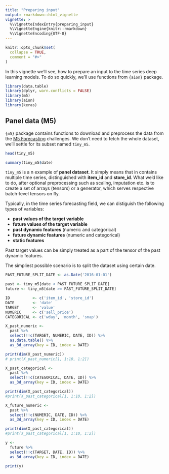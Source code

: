 ```yaml
---
title: "Preparing input"
output: rmarkdown::html_vignette
vignette: >
  %\VignetteIndexEntry{preparing_input}
  %\VignetteEngine{knitr::rmarkdown}
  %\VignetteEncoding{UTF-8}
---
```


```r
knitr::opts_chunk$set(
  collapse = TRUE,
  comment = "#>"
)
```

In this vignette we'll see, how to prepare an input to the time series deep learning models.
To do so quickly, we'll use functions from `{aion}` package.

```r
library(data.table)
library(dplyr, warn.conflicts = FALSE)
library(m5)
library(aion)
library(keras)
```


## Panel data (M5)

`{m5}` package contains functions to download and preprocess the data from the
[M5 Forecasting](https://www.kaggle.com/c/m5-forecasting-accuracy) challenges.
We don't need to fetch the whole dataset, we'll settle for its subset named `tiny_m5`.

```r
head(tiny_m5)
```
```r
summary(tiny_m5$date)
```

`tiny_m5` is a n example of **panel dataset**. It simply means that in contains multiple
time series, distinguished with **item_id** and **store_id**. What we'd like to do, after optional preprocessing such as scaling, imputation etc. is to create a set of arrays (tensors) or a generator, which serves respective batch-level tensors on fly.

Typically, in the time series forecasting field, we can distiguish the following types of variables:

* **past values of the target variable** 
* **future values of the target variable** 
* **past dynamic features** (numeric and categorical)
* **future dynamic features** (numeric and categorical)
* **static features** 

Past target values can be simply treated as a part of the tensor of the past dynamic features.

The simpliest possible scenario is to split the dataset using certain date.
```r
PAST_FUTURE_SPLIT_DATE <- as.Date('2016-01-01')

past <- tiny_m5[date < PAST_FUTURE_SPLIT_DATE]
future <- tiny_m5[date >= PAST_FUTURE_SPLIT_DATE]

ID          <- c('item_id', 'store_id')
DATE        <- 'date'
TARGET      <- 'value'
NUMERIC     <- c('sell_price')
CATEGORICAL <- c('wday', 'month', 'snap')

X_past_numeric <-
  past %>% 
  select(!!c(TARGET, NUMERIC, DATE, ID)) %>% 
  as.data.table() %>% 
  as_3d_array(key = ID, index = DATE)

print(dim(X_past_numeric))
# print(X_past_numeric[1, 1:10, 1:2])

X_past_categorical <-
  past %>% 
  select(!!c(CATEGORICAL, DATE, ID)) %>% 
  as_3d_array(key = ID, index = DATE)

print(dim(X_past_categorical))
#print(X_past_categorical[1, 1:10, 1:2])

X_future_numeric <-
  past %>% 
  select(!!c(NUMERIC, DATE, ID)) %>% 
  as_3d_array(key = ID, index = DATE)

print(dim(X_past_categorical))
#print(X_past_categorical[1, 1:10, 1:2])

y <-
  future %>% 
  select(!!c(TARGET, DATE, ID)) %>% 
  as_3d_array(key = ID, index = DATE)

print(y)
```


